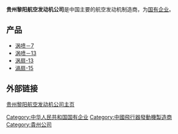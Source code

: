 '''贵州黎阳航空发动机公司'''是中国主要的航空发动机制造商，为[[国有企业|国有企业]]。

==产品==
*[[涡喷－7|涡喷－7]]
*[[涡喷－13|涡喷－13]]
*[[涡扇-13|涡扇-13]]
*[[渦扇-15|渦扇-15]]

==外部链接==
[https://web.archive.org/web/20070228144834/http://www.lyaec.com/ 贵州黎阳航空发动机公司主页]

[[Category:中华人民共和国国有企业|Category:中华人民共和国国有企业]]
[[Category:中國飛行器發動機製造商|Category:中國飛行器發動機製造商]]
[[Category:貴州公司|Category:貴州公司]]